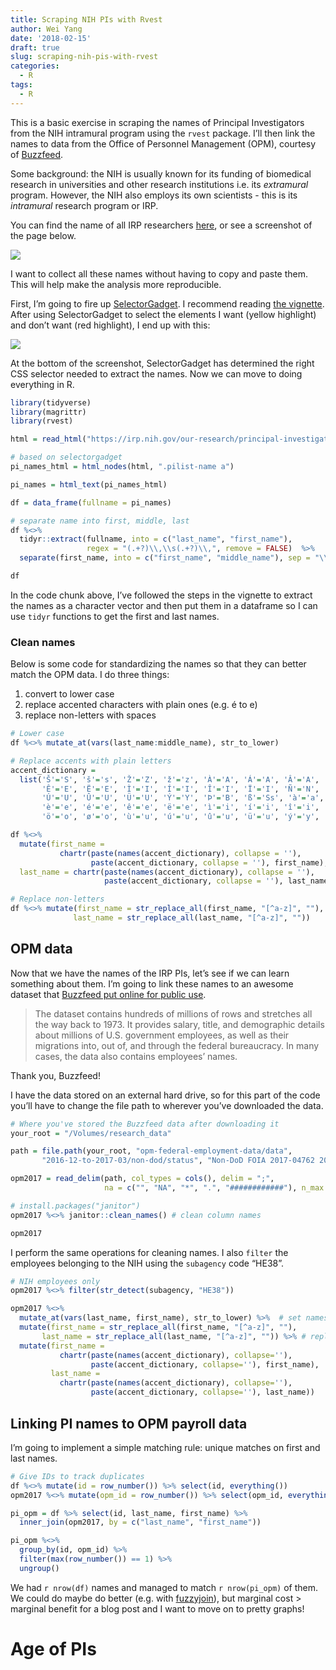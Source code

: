 ```yaml
---
title: Scraping NIH PIs with Rvest
author: Wei Yang
date: '2018-02-15'
draft: true
slug: scraping-nih-pis-with-rvest
categories:
  - R
tags:
  - R
---
```


This is a basic exercise in scraping the names of Principal Investigators from the NIH intramural program using the `rvest` package. I'll then link the names to data from the Office of Personnel Management (OPM), courtesy of [Buzzfeed](https://www.buzzfeed.com/jsvine/sharing-hundreds-of-millions-of-federal-payroll-records?utm_term=.gwyZO2Aak#.xt8KRex5A). 

Some background: the NIH is usually known for its funding of biomedical research in universities and other research institutions i.e. its *extramural* program. However, the NIH also employs its own scientists - this is its *intramural* research program or IRP. 

You can find the name of all IRP researchers [here](https://irp.nih.gov/our-research/principal-investigators/name), or see a screenshot of the page below. 

![](/img/posts/2018-02-15-scraping-nih-pis-with-rvest/pi_names.png)

I want to collect all these names without having to copy and paste them. This will help make the analysis more reproducible.

First, I'm going to fire up [SelectorGadget](https://cran.r-project.org/web/packages/rvest/vignettes/selectorgadget.html). I recommend reading [the vignette](https://cran.r-project.org/web/packages/rvest/vignettes/selectorgadget.html). After using SelectorGadget to select the elements I want (yellow highlight) and don't want (red highlight), I end up with this: 

![](/img/posts/2018-02-15-scraping-nih-pis-with-rvest/selectorgadget.png)

At the bottom of the screenshot, SelectorGadget has determined the right CSS selector needed to extract the names. Now we can move to doing everything in R. 

```r
library(tidyverse)
library(magrittr)
library(rvest)

html = read_html("https://irp.nih.gov/our-research/principal-investigators/name")

# based on selectorgadget
pi_names_html = html_nodes(html, ".pilist-name a")

pi_names = html_text(pi_names_html) 

df = data_frame(fullname = pi_names)

# separate name into first, middle, last
df %<>%
  tidyr::extract(fullname, into = c("last_name", "first_name"), 
                 regex = "(.+?)\\,\\s(.+?)\\,", remove = FALSE)  %>% 
  separate(first_name, into = c("first_name", "middle_name"), sep = "\\s") 


```

```r
df
```

In the code chunk above, I've followed the steps in the vignette to extract the names as a character vector and then put them in a dataframe so I can use `tidyr` functions to get the first and last names.

### Clean names

Below is some code for standardizing the names so that they can better match the OPM data. I do three things:

1. convert to lower case
2. replace accented characters with plain ones (e.g. é to e)
3. replace non-letters with spaces

```r

# Lower case
df %<>% mutate_at(vars(last_name:middle_name), str_to_lower)

# Replace accents with plain letters
accent_dictionary = 
  list('Š'='S', 'š'='s', 'Ž'='Z', 'ž'='z', 'À'='A', 'Á'='A', 'Â'='A', 'Ã'='A', 'Ä'='A', 'Å'='A', 'Æ'='A', 'Ç'='C', 'È'='E', 'É'='E',
       'Ê'='E', 'Ë'='E', 'Ì'='I', 'Í'='I', 'Î'='I', 'Ï'='I', 'Ñ'='N', 'Ò'='O', 'Ó'='O', 'Ô'='O', 'Õ'='O', 'Ö'='O', 'Ø'='O', 'Ù'='U',
       'Ú'='U', 'Û'='U', 'Ü'='U', 'Ý'='Y', 'Þ'='B', 'ß'='Ss', 'à'='a', 'á'='a', 'â'='a', 'ã'='a', 'ä'='a', 'å'='a', 'æ'='a', 'ç'='c',
       'è'='e', 'é'='e', 'ê'='e', 'ë'='e', 'ì'='i', 'í'='i', 'î'='i', 'ï'='i', 'ð'='o', 'ñ'='n', 'ò'='o', 'ó'='o', 'ô'='o', 'õ'='o',
       'ö'='o', 'ø'='o', 'ù'='u', 'ú'='u', 'û'='u', 'ü'='u', 'ý'='y', 'ý'='y', 'þ'='b', 'ÿ'='y')

df %<>%
  mutate(first_name = 
           chartr(paste(names(accent_dictionary), collapse = ''),
                  paste(accent_dictionary, collapse = ''), first_name), 
  last_name = chartr(paste(names(accent_dictionary), collapse = ''),
                     paste(accent_dictionary, collapse = ''), last_name))

# Replace non-letters 
df %<>% mutate(first_name = str_replace_all(first_name, "[^a-z]", ""), 
              last_name = str_replace_all(last_name, "[^a-z]", "")) 

```


## OPM data

Now that we have the names of the IRP PIs, let's see if we can learn something about them. I'm going to link these names to an awesome dataset that [Buzzfeed put online for public use](https://www.buzzfeed.com/jsvine/sharing-hundreds-of-millions-of-federal-payroll-records?utm_term=.gwyZO2Aak#.xt8KRex5A).

> The dataset contains hundreds of millions of rows and stretches all the way back to 1973. It provides salary, title, and demographic details about millions of U.S. government employees, as well as their migrations into, out of, and through the federal bureaucracy. In many cases, the data also contains employees’ names.

Thank you, Buzzfeed!

I have the data stored on an external hard drive, so for this part of the code you'll have to change the file path to wherever you've downloaded the data. 

```r

# Where you've stored the Buzzfeed data after downloading it
your_root = "/Volumes/research_data"

path = file.path(your_root, "opm-federal-employment-data/data", 
       "2016-12-to-2017-03/non-dod/status", "Non-DoD FOIA 2017-04762 201703.txt")

opm2017 = read_delim(path, col_types = cols(), delim = ";", 
                     na = c("", "NA", "*", ".", "############"), n_max = Inf) 

# install.packages("janitor")
opm2017 %<>% janitor::clean_names() # clean column names

opm2017
```

I perform the same operations for cleaning names. I also `filter` the employees belonging to the NIH using the `subagency` code "HE38". 

```r

# NIH employees only
opm2017 %<>% filter(str_detect(subagency, "HE38"))

opm2017 %<>%
  mutate_at(vars(last_name, first_name), str_to_lower) %>%  # set names to lower case
  mutate(first_name = str_replace_all(first_name, "[^a-z]", ""),
       last_name = str_replace_all(last_name, "[^a-z]", "")) %>% # replace non-letters with space
  mutate(first_name =
           chartr(paste(names(accent_dictionary), collapse=''),
                  paste(accent_dictionary, collapse=''), first_name),
         last_name = 
           chartr(paste(names(accent_dictionary), collapse=''),
                  paste(accent_dictionary, collapse=''), last_name))

```

## Linking PI names to OPM payroll data

I'm going to implement a simple matching rule: unique matches on first and last names. 

```r

# Give IDs to track duplicates
df %<>% mutate(id = row_number()) %>% select(id, everything())
opm2017 %<>% mutate(opm_id = row_number()) %>% select(opm_id, everything())

pi_opm = df %>% select(id, last_name, first_name) %>% 
  inner_join(opm2017, by = c("last_name", "first_name"))

pi_opm %<>% 
  group_by(id, opm_id) %>% 
  filter(max(row_number()) == 1) %>% 
  ungroup()

```

We had `r nrow(df)` names and managed to match `r nrow(pi_opm)` of them. We could do maybe do better (e.g. with [fuzzyjoin](https://github.com/dgrtwo/fuzzyjoin)), but marginal cost > marginal benefit for a blog post and I want to move on to pretty graphs!

# Age of PIs




